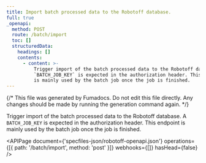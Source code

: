 ```yaml
---
title: Import batch processed data to the Robotoff database.
full: true
_openapi:
  method: POST
  route: /batch/import
  toc: []
  structuredData:
    headings: []
    contents:
      - content: >-
          Trigger import of the batch processed data to the Robotoff database. A
          `BATCH_JOB_KEY` is expected in the authorization header. This endpoint
          is mainly used by the batch job once the job is finished.
---
```


{/* This file was generated by Fumadocs. Do not edit this file directly. Any changes should be made by running the generation command again. */}

Trigger import of the batch processed data to the Robotoff database. A `BATCH_JOB_KEY` is expected in the authorization header. This endpoint is mainly used by the batch job once the job is finished.

<APIPage
  document={'specfiles-json/robotoff-openapi.json'}
  operations={[{ path: '/batch/import', method: 'post' }]}
  webhooks={[]}
  hasHead={false}
/>
